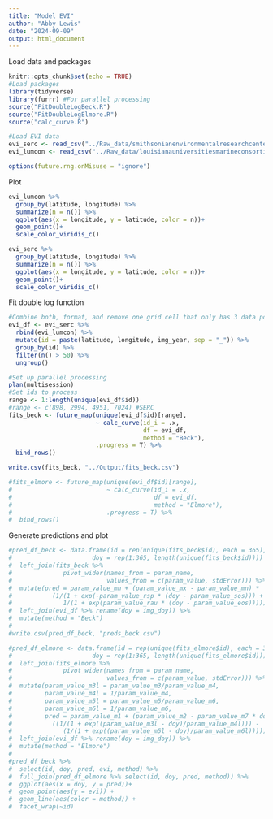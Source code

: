 ```yaml
---
title: "Model EVI"
author: "Abby Lewis"
date: "2024-09-09"
output: html_document
---
```


Load data and packages

```r
knitr::opts_chunk$set(echo = TRUE)
#Load packages
library(tidyverse)
library(furrr) #For parallel processing
source("FitDoubleLogBeck.R")
source("FitDoubleLogElmore.R")
source("calc_curve.R")

#Load EVI data
evi_serc <- read_csv("../Raw_data/smithsonianenvironmentalresearchcenter_evi_series.csv")
evi_lumcon <- read_csv("../Raw_data/louisianauniversitiesmarineconsortium_evi_series.csv")

options(future.rng.onMisuse = "ignore")
```

Plot

```r
evi_lumcon %>%
  group_by(latitude, longitude) %>%
  summarize(n = n()) %>%
  ggplot(aes(x = longitude, y = latitude, color = n))+
  geom_point()+
  scale_color_viridis_c()

evi_serc %>%
  group_by(latitude, longitude) %>%
  summarize(n = n()) %>%
  ggplot(aes(x = longitude, y = latitude, color = n))+
  geom_point()+
  scale_color_viridis_c()
```

Fit double log function

```r
#Combine both, format, and remove one grid cell that only has 3 data points
evi_df <- evi_serc %>%
  rbind(evi_lumcon) %>%
  mutate(id = paste(latitude, longitude, img_year, sep = "_")) %>%
  group_by(id) %>%
  filter(n() > 50) %>%
  ungroup()

#Set up parallel processing
plan(multisession)
#Set ids to process
range <- 1:length(unique(evi_df$id))
#range <- c(898, 2994, 4951, 7024) #SERC
fits_beck <- future_map(unique(evi_df$id)[range], 
                        ~ calc_curve(id_i = .x, 
                                     df = evi_df, 
                                     method = "Beck"), 
                        .progress = T) %>%
  bind_rows()

write.csv(fits_beck, "../Output/fits_beck.csv")

#fits_elmore <- future_map(unique(evi_df$id)[range], 
#                          ~ calc_curve(id_i = .x, 
#                                       df = evi_df,
#                                       method = "Elmore"), 
#                          .progress = T) %>%
#  bind_rows()
```

Generate predictions and plot

```r
#pred_df_beck <- data.frame(id = rep(unique(fits_beck$id), each = 365),
#                      doy = rep(1:365, length(unique(fits_beck$id)))) %>%
#  left_join(fits_beck %>%
#              pivot_wider(names_from = param_name, 
#                          values_from = c(param_value, stdError))) %>%
#  mutate(pred = param_value_mn + (param_value_mx - param_value_mn) * 
#           (1/(1 + exp(-param_value_rsp * (doy - param_value_sos))) + 
#              1/(1 + exp(param_value_rau * (doy - param_value_eos))))) %>%
#  left_join(evi_df %>% rename(doy = img_doy)) %>%
#  mutate(method = "Beck")
#
#write.csv(pred_df_beck, "preds_beck.csv")

#pred_df_elmore <- data.frame(id = rep(unique(fits_elmore$id), each = 365),
#                      doy = rep(1:365, length(unique(fits_elmore$id)))) %>%
#  left_join(fits_elmore %>%
#              pivot_wider(names_from = param_name, 
#                          values_from = c(param_value, stdError))) %>%
#  mutate(param_value_m3l = param_value_m3/param_value_m4,
#         param_value_m4l = 1/param_value_m4,
#         param_value_m5l = param_value_m5/param_value_m6,
#         param_value_m6l = 1/param_value_m6,
#         pred = param_value_m1 + (param_value_m2 - param_value_m7 * doy) * 
#           ((1/(1 + exp((param_value_m3l - doy)/param_value_m4l))) - 
#              (1/(1 + exp((param_value_m5l - doy)/param_value_m6l))))) %>%
#  left_join(evi_df %>% rename(doy = img_doy)) %>%
#  mutate(method = "Elmore")
#
#pred_df_beck %>%
#  select(id, doy, pred, evi, method) %>%
#  full_join(pred_df_elmore %>% select(id, doy, pred, method)) %>%
#  ggplot(aes(x = doy, y = pred))+
#  geom_point(aes(y = evi)) +
#  geom_line(aes(color = method)) +
#  facet_wrap(~id)
```

